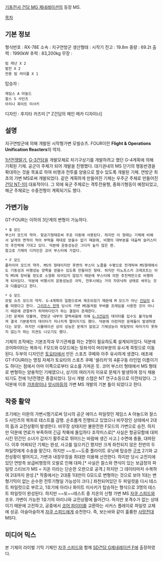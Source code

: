 [[기동전사 건담 MG 제네레이션]]의 등장 MS.

[[목차]]

== 기본 정보 ==
형식번호 : RX-78E
소속 : 지구연방군
생산형태 : 시작기
전고 : 19.8m
중량 : 69.2t
출력 : 1990kW
추력 : 83,200kg
무장 :
 빔 캐넌 X 2
 발칸 X 2
 전용 빔 라이플 X 1
탑승자 :
 제임스 A 아놀드
 찰스 S 사인츠
 아리나 화이트 미사키

디자인 : 후지타 카즈미 [* Z건담의 메인 메카 디자이너]

== 설명 ==
지구연방군에 의해 개발된 시작형가변 모빌슈츠. FOUR이란 '''Flight & Operations Unification Reacters'''의 약자.

[[1년전쟁]]말기, [[G-3건담]]을 개발모체로 차기구상기를 개발하려고 했던 G-4계획에 의해 기획된 기체. 공군이 주체가 되어 개발을 진행했다. 대기권내의 MS 단기의 행동반경을 확대하는 것을 목표로 하여 비행과 전투를 양용으로 할수 있도록 개발된 기체. 연방군 최초의 가변 MS로써 개발되었다. 같은 계획하게 만들어진 기체는 우주군 주체로 만들어진 [[건담 NT-1]]이 대표적이다. 그 외에 육군 주체로는 격투전용형, 중화기형등이 예정되었고, 해군 주체로는 수중전형이 계획되기도 했다.


== 가변기능 ==
GT-FOUR는 이하의 3단계의 변형이 가능하다.

 * B 모드
 부스터 모드의 약자. 항공기형태로써 주로 이동에 사용된다. 하지만 이 형태는 기체에 비해서 날개의 면적이 적어 부력을 제대로 얻을수 없기 때문에, 비행의 대부분을 대출력 슬러스터의 추진력에 기대고 있다. 덕분에 운동성능은 그다지 높지 않은 편.
 참고로 기체의 디자인은 코어 부스터에 가깝다.

 * F 모드
 플라이어 모드의 약자. MS의 형태이지만 후면의 부스터 노즐을 수평으로 전개하여 MS형태에서도 기동성과 비행성능 양쪽을 얻을수 있도록 만들어진 형태. 하지만 미노프스키 크래프트는 아직 MS에 장비될 정도로 소형화 되어있지 않았기 때문에 부스터에 의한 추진력만으로 비행하게 되어있다. 덕분에 비행시의 운동성능은 극악, 전투시에는 거의 자유낙하 상태로 싸우는 것과 다름없다고 한다.

 * G 모드
 모빌 슈츠 모드의 약자. G-4계획의 일환으로써 제조되었기 때문에 M 모드가 아닌 [[건담]]의 G를 따왔다고 한다. [[그리프스 전역]] 당시의 가변 MS들처럼 무버블 프레임을 사용한 것이 아니기 때문에 관절부가 허약하다던가 하는 결점이 존재한다.
 그런 문제와 덧붙여, 연방군 내부의 알력싸움에 의해 [[G-3건담]]의 데이타를 입수도 불가능해져 결국 기본동작의 데이타가 지나치게 떨어지기도 했다. 덕분에 이런저런 문제들이 발생하였다는 모양. 하지만 시뮬레이션 상의 성능은 문제가 없었고 기체성능이 파일럿이 따라가지 못하지 않는가 하는 의견도 나오기도 했다.

기체의 조작에는 기본조작과 무기관제를 하는 2명이 필요하도록 설계되어있다. 덕분에 코어파이터는 복좌식. F모드와 G모드에는 뒷좌석이 머리부분의 유시계 콕핏으로 이동된다. 두부의 디자인은 [[토요타]]에서 만든 스포츠 쿠페와 아주 유사하게 생겼다. 애초에 GT-FOUR라는 명칭 자체가 토요타의 스포츠 쿠페 '셀리카'의 4륜구동 라인업 이름이기도 하다는 점에서 아마 이쪽으로부터 요소를 가져온 듯.
코어 부스터 형태에서 MS 형태로 변형하는 양용적인 기체였으나, 상기의 여러가지 이유로 문제가 발생하여 정식 채용되기도 전에 1년전쟁은 종결되었다. 당시 개발 스탭은 NT 연구소등으로 이전되었다. 그 덕분에 이후 [[갸프랑]]이나 [[앗시마]]등의 가변 MS 개발의 기본 틀이 되었다고 한다.

== 작중 활약 ==
초기에는 미완의 가변시험기로써 당시의 공군 에이스 파일럿인 제임스 A 아놀드와 찰스 S 사인츠의 복좌로 테스트를 감행. 순조롭게 진행되고 있었으나 비무장인 상태에서 2대의 돕과 교전상황이 발생한다. 비무장 상태지만 불완전한 F모드의 가변으로 승전. 하지만 덕분에 연료가 부족하여 긴급 착륙에 돌입하다 조작미스로[* 사실은 항공모함에 대피시킨 민간인 소녀가 갑자기 활주로로 뛰어드는 바람에 생긴 사고.] 수면에 충돌, 대파된다.
이후 어찌되던 기체는 완성, 사고를 일으키긴 했지만 크게 좌천되지 않은 전번의 두 파일럿에게 수송을 맡긴다. 하지만 ~~또~~도중 플라이트 유닛에 탑승한 [[구프]] 2기와 교전상황이 벌어지고, 가변과 내장무장을 최대한 이용해 선전한다. 하지만 당시 교전지에 있던 연방측 보급비행정의 오발로 인해 대파.[* 사실은 찰스와 면식이 있는 보급정의 파일럿 스티브가 MS = 지온 이라는 단순한 오판으로 공격.]
하지만 그 데이타마저 수복하여 2대까지 완성.[* 작중에서는 2대중 1대만이 G모드로 변형하는 것으로 보아 1대는 변형기믹이 없는 순수한 전투기형일 가능성이 크다.] 좌천되어있던 두 파일럿을 다시 테스트 파일럿으로 부르고, 1호기에 아리나 화이트 미사키가 탑승하는 형식으로 3명의 테스트 파일럿이 완성된다. 하지만 ~~또~~테스트 중 지온의 신형 가변 MS [[자쿠 스피드]]와 조우. 가변이 가능한 1호기의 아리나와 교전상황에 들어간다. 하지만 포격수가 없는 상태이기 때문에 고전하고, 공중에서 [[코어 파이터]]를 교환하는 서커스 플레이로 파일럿 교체에 성공. 아슬아슬하게 [[자쿠 스피드]]에게 승전한다.
즉, 보는바와 같이 훌륭한 [[사망전대]] MS다.

== 미디어 믹스 ==
본 기체의 라이벌 기믹 기체인 [[자쿠 스피드]]와 함께 [[SD건담 G제네레이션 F]]에 출장하였다.
